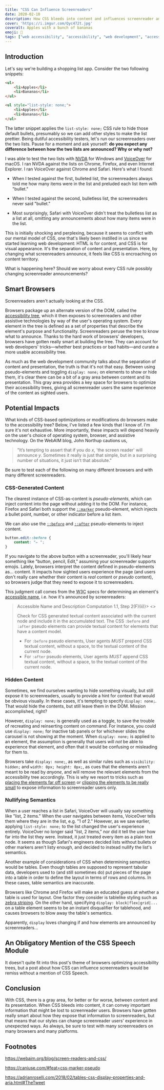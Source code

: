 ```yaml
---
title: "CSS Can Influence Screenreaders"
date: 2020-02-10
description: How CSS bleeds into content and influences screenreader announcements.
cover: 'https://i.imgur.com/Qyc472t.jpg'
coveralt: Apples with a bunch of bananas
emoji: 🍌
tags: ["web accessibility", "accessibility", "web development", "accessibility tree"]
---
```



## Introduction

Let's say we're building a shopping list app. Consider the two following snippets:

```html {numberLines: true}
<ul>
    <li>Apples</li>
    <li>Bananas</li>
</ul>
```

```html {numberLines: true}
<ul style="list-style: none;">
    <li>Apples</li>
    <li>Bananas</li>
</ul>
```

The latter snippet applies the `list-style: none;` CSS rule to hide those default bullets, presumably so we can add other styles to make the list prettier. Being dutiful accessibility testers, let's run our screenreaders over the two lists. Pause for a moment and ask yourself: **do you expect any difference between how the two lists are announced? Why or why not?**

I was able to test the two lists with [NVDA](https://www.nvaccess.org/download/) for Windows and [VoiceOver](https://www.apple.com/accessibility/mac/vision/) for macOS. I ran NVDA against the lists on Chrome, Firefox, and even Internet Explorer. I ran VoiceOver against Chrome and Safari. Here's what I found:

* When I tested against the first, bulleted list, the screenreaders always told me how many items were in the list and preluded each list item with "bullet."

* When I tested against the second, bulletless list, the screenreaders never said "bullet."

* Most surprisingly, Safari with VoiceOver didn't treat the bulletless list as a list at all, omitting any announcements about how many items were in the list.

This is initially shocking and perplexing, because it seems to conflict with our mental model of CSS, one that's likely been instilled in us since we started learning web development: HTML is for content, and CSS is for visual appearance. It's the separation of content and presentation. Here, by changing what screenreaders announce, it feels like CSS is encroaching on content territory.

What is happening here? Should we worry about every CSS rule possibly changing screenreader announcements?

## Smart Browsers

Screenreaders aren't actually looking at the CSS.

Browsers package up an alternate version of the DOM, called the [accessibility tree](/accessibility-tree), which it then exposes to screenreaders and other assistive technologies by way of the user's operating system. Every element in the tree is defined as a set of properties that describe the element's purpose and functionality. Screenreaders peruse the tree to know what to announce. Thanks to the hard work of browsers' developers, browsers have gotten really smart at building the tree. They can account for web developers' tricks—whether best practices or bad habits—and curate a more usable accessibility tree.

As much as the web development community talks about the separation of content and presentation, the truth is that it's not that easy. Between using pseudo-elements and toggling `display: none;` on elements to show or hide them, it's clear there can be a bit of a gray area between content and its presentation. This gray area provides a key space for browsers to optimize their accessibility trees, giving all screenreader users the same experience of the content as sighted users.

## Potential Impacts

What kinds of CSS-based optimizations or modifications do browsers make to the accessibility tree? Below, I've listed a few kinds that I know of. I'm sure it's not exhaustive. More importantly, these impacts will depend heavily on the user's choice of operating system, browser, and assistive technology. On the WebAIM blog, John Northup cautions us,

> "It’s tempting to assert that if you do <i>x</i>, 'the screen reader' will announce <i>y</i>. Sometimes it really is just that simple, but in a surprising number of situations, it just isn’t that absolute." <i><Fn fn="webaim" /></i>

Be sure to test each of the following on many different browsers and with many different screenreaders.

### CSS-Generated Content

The clearest instance of CSS-as-content is _pseudo-elements_, which can inject content into the page without adding it to the DOM. For instance, Firefox and Safari both support the [`::marker`](https://www.w3.org/TR/css-lists-3/) pseudo-element,<Fn fn="caniuse" /> which injects a bullet point, number, or other indicator before a list item.

We can also use the [`::before`](https://developer.mozilla.org/en-US/docs/Web/CSS/::before) and [`::after`](https://developer.mozilla.org/en-US/docs/Web/CSS/::after) pseudo-elements to inject content.

```css {numberLines: true}
button.edit::before {
    content: "✏️ ";
}
```

<EditButton />

If you navigate to the above button with a screenreader, you'll likely hear something like "button, pencil, Edit," assuming your screenreader supports emojis. Lately, browsers interpret the content defined in pseudo-elements as... content. It impacts how sighted users experience the page (and users don't really care whether their content is _real_ content or _pseudo_ content), so browsers judge that they need to expose it to screenreaders.

This judgment call comes from the <abbr title="World Wide Web Consortium">W3C</abbr> specs for determining an element's [accessible name](http://localhost:8000/aria/#name), i.e. how it's announced by screenreaders:

<Blockquote attribution={<a href="https://www.w3.org/TR/accname-1.1/#step2F.ii">Accessible Name and Description Computation 1.1, Step 2(F)(ii)</a>}>
    <>
    <p>Check for CSS generated textual content associated with the current node and include it in the accumulated text. The CSS <code>:before</code> and <code>:after</code> pseudo elements can provide textual content for elements that have a content model.</p>
    <ul>
        <li>For <code>:before</code> pseudo elements, User agents <em>MUST</em> prepend CSS textual content, without a space, to the textual content of the current node.</li>
        <li>For <code>:after</code> pseudo elements, User agents <em>MUST</em> append CSS textual content, without a space, to the textual content of the current node.</li>
    </ul>
    </>
</Blockquote>

### Hidden Content

Sometimes, we find ourselves wanting to hide something visually, but still expose it to screenreaders, usually to provide a hint for context that would be obvious visually. In these cases, it's tempting to specify `display: none;`. That would hide the contents, but still leave them in the DOM. Mission accomplished, right?

However, `display: none;` is generally used as a toggle, to save the trouble of recreating and reinserting content on command. For instance, you could use `display: none;` for inactive tab panels or for whichever slides the carousel is not showing at the moment. When `display: none;` is applied to an element, the assumption is generally that users will _not_ be able to experience that element, and often that it would be confusing or misleading for them to.

Browsers take `display: none;`, as well as similar rules such as `visibility: hidden;` and `width: 0px; height: 0px;`, as cues that the elements aren't meant to be read by _anyone_, and will remove the relevant elements from the accessibility tree accordingly. This is why we resort to tricks such as [placing the elements far off screen](https://webaim.org/techniques/css/invisiblecontent/#offscreen) or [clipping the elements to be really small](https://www.scottohara.me/blog/2017/04/14/inclusively-hidden.html#hiding-content-visually) to expose information to screenreader users only.

### Nullifying Semantics

When a user reaches a list in Safari, VoiceOver will usually say something like "list, 2 items." When the user navigates between items, VoiceOver tells them where they are in the list, e.g. "1 of 2." However, as we saw earlier, applying `list-style: none;` to the list changed the user's experience entirely. VoiceOver no longer said "list, 2 items," nor did it tell the user how far into the list they were. Instead, it just treated every item as a plain text node. It seems as though Safari's engineers decided lists without bullets or other markers aren't listy enough, and decided to instead nullify the list's semantics.

Another example of considerations of CSS when determining semantics would be tables. Even though tables are supposed to represent tabular data, developers used to (and still sometimes do) put pieces of the page into a table in order to define the layout in terms of rows and columns. In these cases, table semantics are inaccurate.

Browsers like Chrome<Fn fn="chrome" /> and Firefox<Fn fn="firefox" /> will make an educated guess at whether a table is used for layout. One factor they consider is tablelike styling such as [zebra striping](https://www.w3schools.com/howto/howto_css_table_zebra.asp). On the other hand, specifying `display: block|flex|grid|...` on a table element seems to be an instant disqualifier for tablehood, and causes browsers to blow away the table's semantics.<Fn fn="adrian" />

Apparently, `display` loves changing if and how elements are announced by screenreaders...

## An Obligatory Mention of the CSS Speech Module

It doesn't quite fit into this post's theme of browsers optimizing accessibility trees, but a post about how CSS can influence screenreaders would be remiss without a mention of CSS Speech.

## Conclusion

With CSS, there is a gray area, for better or for worse, between content and its presentation. When CSS bleeds into content, it can convey important information that might be lost to screenreader users. Browsers have gotten really smart about how they expose that information to screenreaders, but that means that our styles can change screenreader users' experience in unexpected ways. As always, be sure to test with many screenreaders on many browsers and many platforms.

## Footnotes

https://webaim.org/blog/screen-readers-and-css/

https://caniuse.com/#feat=css-marker-pseudo

https://adrianroselli.com/2018/02/tables-css-display-properties-and-aria.html#TheTweet